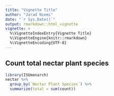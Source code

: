 ```yaml
---
title: "Vignette Title"
author: "Jarad Niemi"
date: "`r Sys.Date()`"
output: rmarkdown::html_vignette
vignette: >
  %\VignetteIndexEntry{Vignette Title}
  %\VignetteEngine{knitr::rmarkdown}
  %\VignetteEncoding{UTF-8}
---
```


## Count total nectar plant species

```r
library(ISUmonarch)
nectar %>%
  group_by(`Nectar Plant Species`) %>%
  summarize(total = sum(count))
```